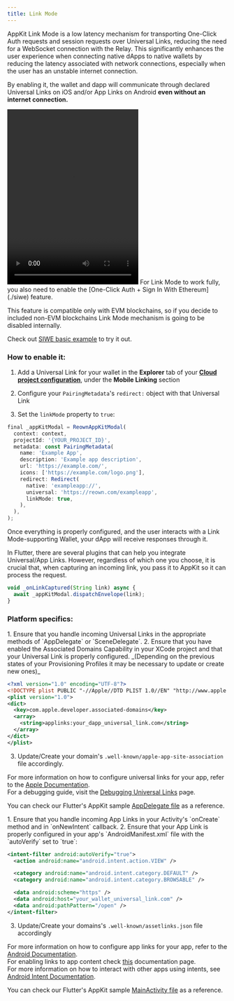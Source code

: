 ```yaml
---
title: Link Mode
---
```


AppKit Link Mode is a low latency mechanism for transporting One-Click Auth requests and session requests over Universal Links, reducing the need for a WebSocket connection with the Relay. This significantly enhances the user experience when connecting native dApps to native wallets by reducing the latency associated with network connections, especially when the user has an unstable internet connection.

By enabling it, the wallet and dapp will communicate through declared Universal Links on iOS and/or App Links on Android **even without an internet connection.**

<Frame>
<video
  controls
  autoPlay
  src="/images/link-mode.mp4"
  height="400" width="300"
></video>
</Frame>

<Warning>
For Link Mode to work fully, you also need to enable the [One-Click Auth + Sign In With Ethereum](./siwe) feature.

This feature is compatible only with EVM blockchains, so if you decide to included non-EVM blockchains Link Mode mechanism is going to be disabled internally.

Check out [SIWE basic example](./siwe#basic-usage-example) to try it out.
</Warning>

### How to enable it:

1. Add a Universal Link for your wallet in the **Explorer** tab of your [**Cloud project configuration**](https://cloud.reown.com/sign-in), under the **Mobile Linking** section

2. Configure your `PairingMetadata`'s `redirect:` object with that Universal Link

3. Set the `linkMode` property to `true`:

```javascript {11-12}
final _appKitModal = ReownAppKitModal(
  context: context,
  projectId: '{YOUR_PROJECT_ID}',
  metadata: const PairingMetadata(
    name: 'Example App',
    description: 'Example app description',
    url: 'https://example.com/',
    icons: ['https://example.com/logo.png'],
    redirect: Redirect(
      native: 'exampleapp://',
      universal: 'https://reown.com/exampleapp',
      linkMode: true,
    ),
  ),
);

```

Once everything is properly configured, and the user interacts with a Link Mode-supporting Wallet, your dApp will receive responses through it.

In Flutter, there are several plugins that can help you integrate Universal/App Links. However, regardless of which one you choose, it is crucial that, when capturing an incoming link, you pass it to AppKit so it can process the request.

```javascript
void _onLinkCaptured(String link) async {
  await _appKitModal.dispatchEnvelope(link);
}
```

### Platform specifics:

<Tabs>
<Tab title="iOS">
1. Ensure that you handle incoming Universal Links in the appropriate methods of `AppDelegate` or `SceneDelegate`.
2. Ensure that you have enabled the Associated Domains Capability in your XCode project and that your Universal Link is properly configured. _(Depending on the previous states of your Provisioning Profiles it may be necessary to update or create new ones)_

```xml
<?xml version="1.0" encoding="UTF-8"?>
<!DOCTYPE plist PUBLIC "-//Apple//DTD PLIST 1.0//EN" "http://www.apple.com/DTDs/PropertyList-1.0.dtd">
<plist version="1.0">
<dict>
  <key>com.apple.developer.associated-domains</key>
  <array>
    <string>applinks:your_dapp_universal_link.com</string>
  </array>
</dict>
</plist>
```

3. Update/Create your domain's `.well-known/apple-app-site-association` file accordingly.

For more information on how to configure universal links for your app, refer to the [Apple Documentation](https://developer.apple.com/documentation/xcode/allowing-apps-and-websites-to-link-to-your-content?language=swift).<br />
For a debugging guide, visit the [Debugging Universal Links](https://developer.apple.com/documentation/technotes/tn3155-debugging-universal-links) page.<br />

You can check our Flutter's AppKit sample [AppDelegate file](https://github.com/reown-com/reown_flutter/blob/master/packages/reown_appkit/example/base/ios/Runner/AppDelegate.swift) as a reference.

</Tab>
<Tab title="Android">
1. Ensure that you handle incoming App Links in your Activity's `onCreate` method and in `onNewIntent` callback.
2. Ensure that your App Link is properly configured in your app's `AndroidManifest.xml` file with the `autoVerify` set to `true`:

```xml
<intent-filter android:autoVerify="true">
  <action android:name="android.intent.action.VIEW" />

  <category android:name="android.intent.category.DEFAULT" />
  <category android:name="android.intent.category.BROWSABLE" />

  <data android:scheme="https" />
  <data android:host="your_wallet_universal_link.com" />
  <data android:pathPattern="/open" />
</intent-filter>
```

3. Update/Create your domains's `.well-known/assetlinks.json` file accordingly

For more information on how to configure app links for your app, refer to the [Android Documentation](https://developer.android.com/training/app-links/verify-android-applinks).<br />
For enabling links to app content check [this](https://developer.android.com/training/app-links/deep-linking) documentation page.<br />
For more information on how to interact with other apps using intents, see [Android Intent Documentation](https://developer.android.com/training/basics/intents).

You can check our Flutter's AppKit sample [MainActivity file](https://github.com/reown-com/reown_flutter/blob/master/packages/reown_appkit/example/base/android/app/src/main/kotlin/com/example/dapp/MainActivity.kt) as a reference.
</Tab>
</Tabs>
